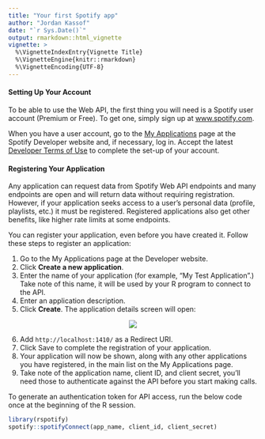 ```yaml
---
title: "Your first Spotify app"
author: "Jordan Kassof"
date: "`r Sys.Date()`"
output: rmarkdown::html_vignette
vignette: >
  %\VignetteIndexEntry{Vignette Title}
  %\VignetteEngine{knitr::rmarkdown}
  %\VignetteEncoding{UTF-8}
---
```


#### Setting Up Your Account
To be able to use the Web API, the first thing you will need is a Spotify user account (Premium or Free). To get one, simply sign up at [www.spotify.com](http://www.spotify.com/).

When you have a user account, go to the [My Applications](https://developer.spotify.com/my-applications) page at the Spotify Developer website and, if necessary, log in. Accept the latest [Developer Terms of Use](https://developer.spotify.com/developer-terms-of-use/) to complete the set-up of your account.

#### Registering Your Application
Any application can request data from Spotify Web API endpoints and many endpoints are open and will return data without requiring registration. However, if your application seeks access to a user’s personal data (profile, playlists, etc.) it must be registered. Registered applications also get other benefits, like higher rate limits at some endpoints.

You can register your application, even before you have created it. Follow these steps to register an application:

1. Go to the My Applications page at the Developer website.
2. Click **Create a new application**.
3. Enter the name of your application (for example, “My Test Application”.) Take note of this name, it will be used by your R program to connect to the API.
4. Enter an application description.
5. Click **Create**. The application details screen will open:

<center><img src="spotify-app.png"></center>

6. Add `http://localhost:1410/` as a Redirect URI.
7. Click Save to complete the registration of your application.
8. Your application will now be shown, along with any other applications you have registered, in the main list on the My Applications page.
9. Take note of the application name, client ID, and client secret, you'll need those to authenticate against the API before you start making calls.

To generate an authentication token for API access, run the below code once at the beginning of the R session.

```r
library(rspotify)
spotify::spotifyConnect(app_name, client_id, client_secret)
```
